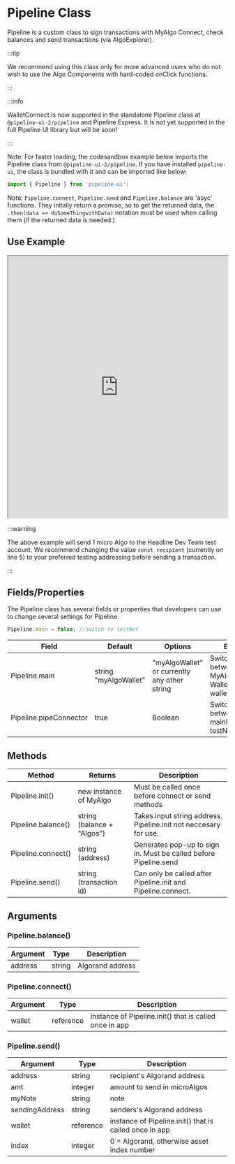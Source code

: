 # Pipeline Class

Pipeline is a custom class to sign transactions with MyAlgo Connect, check balances and send transactions (via AlgoExplorer). 

:::tip

We recommend using this class only for more advanced users who do not wish to use the Algo Components with hard-coded onClick functions. 

:::

:::info

WalletConnect is now supported in the standalone Pipeline class at `@pipeline-ui-2/pipeline` and Pipeline Express. It is not yet supported in the full Pipeline UI library but will be soon!

:::


Note: For faster loading, the codesandbox example below imports the Pipeline class from `@pipeline-ui-2/pipeline`. If you have installed `pipeline-ui`, the class is bundled with it and can be imported like below:

```jsx
import { Pipeline } from 'pipeline-ui';
```

Note: `Pipeline.connect`, `Pipeline.send` and `Pipeline.balance` are 'asyc' functions. They initally return a promise, so to get the returned data, the `.then(data => doSomeThingwithData)` notation must be used when calling them (if the returned data is needed.)

## Use Example

<iframe src="https://codesandbox.io/embed/github/headline-design/Pipeline/tree/main/example" width="100%" height="600px" title="example" sandbox="allow-forms allow-modals allow-popups allow-presentation allow-same-origin allow-scripts" ></iframe>

:::warning

The above example will send 1 micro Algo to the Headline Dev Team test account. We recommend changing the value `const recipient` (currently on line 5) to your preferred testing addressing before sending a transaction. 

:::

## Fields/Properties

The Pipeline class has several fields or properties that developers can use to change several settings for Pipeline.

```jsx
Pipeline.main = false; //switch to testNet
```

<Table>
  <thead>
  <tr>
    <th>Field</th>
    <th>Default</th>
    <th>Options</th>
    <th>Effect</th>
  </tr>
  </thead>
  <tbody>
  <tr><td>Pipeline.main</td><td>string "myAlgoWallet"</td><td>"myAlgoWallet" or currently any other string</td><td>Switch between MyAlgo and WalletConnect wallets</td></tr>
  <tr><td>Pipeline.pipeConnector</td><td>true</td><td>Boolean</td><td>Switch between mainNet and testNet</td></tr>
    </tbody>
    </Table>

## Methods


<Table>
  <thead>
  <tr>
    <th>Method</th>
    <th>Returns</th>
    <th>Description</th>
  </tr>
  </thead>
  <tbody>
  <tr><td>Pipeline.init()</td><td>new instance of MyAlgo</td><td>Must be called once before connect or send methods</td></tr>
  <tr><td>Pipeline.balance()</td><td>string (balance + "Algos")</td><td>Takes input string address. Pipeline.init not neccesary for use.</td></tr>
  <tr><td>Pipeline.connect()</td><td>string (address)</td><td>Generates pop-up to sign in. Must be called before Pipeline.send</td></tr>
  <tr><td>Pipeline.send()</td><td>string (transaction id) </td><td>Can only be called after Pipeline.init and Pipeline.connect.</td></tr>
    </tbody>
    </Table>

## Arguments

### Pipeline.balance()

<Table>
  <thead>
  <tr>
    <th>Argument</th>
    <th>Type</th>
    <th>Description</th>
  </tr>
  </thead>
  <tbody>
  <tr><td>address</td><td>string</td><td>Algorand address</td></tr>
    </tbody>
    </Table>

### Pipeline.connect()

<Table>
  <thead>
  <tr>
    <th>Argument</th>
    <th>Type</th>
    <th>Description</th>
  </tr>
  </thead>
  <tbody>
  <tr><td>wallet</td><td>reference</td><td>instance of Pipeline.init() that is called once in app</td></tr>
    </tbody>
    </Table>

### Pipeline.send()

<Table>
  <thead>
  <tr>
    <th>Argument</th>
    <th>Type</th>
    <th>Description</th>
  </tr>
  </thead>
  <tbody>
  <tr><td>address</td><td>string</td><td>recipient's Algorand address</td></tr>
   <tr><td>amt</td><td>integer</td><td>amount to send in microAlgos</td></tr>
     <tr><td>myNote</td><td>string</td><td>note</td></tr>
       <tr><td>sendingAddress</td><td>string</td><td>senders's Algorand address</td></tr>
        <tr><td>wallet</td><td>reference</td><td>instance of Pipeline.init() that is called once in app</td></tr>
        <tr><td>index</td><td>integer</td><td>0 = Algorand, otherwise asset index number</td></tr>
    </tbody>
    </Table>